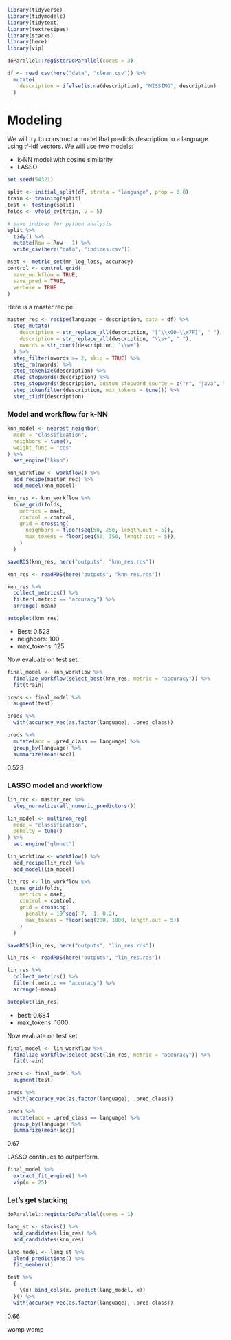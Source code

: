 ```r
library(tidyverse)
library(tidymodels)
library(tidytext)
library(textrecipes)
library(stacks)
library(here)
library(vip)

doParallel::registerDoParallel(cores = 3)
```

```r
df <- read_csv(here("data", "clean.csv")) %>%
  mutate(
    description = ifelse(is.na(description), "MISSING", description)
  )
```

# Modeling

We will try to construct a model that predicts description to a language using tf-idf vectors.  We will use two models:

* k-NN model with cosine similarity
* LASSO

```r
set.seed(54321)

split <- initial_split(df, strata = "language", prop = 0.8)
train <- training(split)
test <- testing(split)
folds <- vfold_cv(train, v = 5)

# save indices for python analysis
split %>%
  tidy() %>%
  mutate(Row = Row - 1) %>%
  write_csv(here("data", "indices.csv"))

mset <- metric_set(mn_log_loss, accuracy)
control <- control_grid(
  save_workflow = TRUE,
  save_pred = TRUE,
  verbose = TRUE
)
```

Here is a master recipe:

```r
master_rec <- recipe(language ~ description, data = df) %>%
  step_mutate(
    description = str_replace_all(description, "[^\\x00-\\x7F]", " "),
    description = str_replace_all(description, "\\s+", " "),
    nwords = str_count(description, "\\w+")
  ) %>%
  step_filter(nwords >= 2, skip = TRUE) %>%
  step_rm(nwords) %>%
  step_tokenize(description) %>%
  step_stopwords(description) %>%
  step_stopwords(description, custom_stopword_source = c("r", "java", "javascript", "js", "python", "c")) %>%
  step_tokenfilter(description, max_tokens = tune()) %>%
  step_tfidf(description)
```

### Model and workflow for k-NN

```r
knn_model <- nearest_neighbor(
  mode = "classification",
  neighbors = tune(),
  weight_func = "cos"
) %>%
  set_engine("kknn")

knn_workflow <- workflow() %>%
  add_recipe(master_rec) %>%
  add_model(knn_model)
```

```r
knn_res <- knn_workflow %>%
  tune_grid(folds,
    metrics = mset,
    control = control,
    grid = crossing(
      neighbors = floor(seq(50, 250, length.out = 5)),
      max_tokens = floor(seq(50, 350, length.out = 5)),
    )
  )

saveRDS(knn_res, here("outputs", "knn_res.rds"))
```

```r
knn_res <- readRDS(here("outputs", "knn_res.rds"))

knn_res %>%
  collect_metrics() %>%
  filter(.metric == "accuracy") %>%
  arrange(-mean)

autoplot(knn_res)
```

* Best: 0.528
* neighbors: 100
* max_tokens: 125

Now evaluate on test set.

```r
final_model <- knn_workflow %>%
  finalize_workflow(select_best(knn_res, metric = "accuracy")) %>%
  fit(train)

preds <- final_model %>%
  augment(test)

preds %>%
  with(accuracy_vec(as.factor(language), .pred_class))

preds %>%
  mutate(acc = .pred_class == language) %>%
  group_by(language) %>%
  summarize(mean(acc))
```

0.523


### LASSO model and workflow

```r
lin_rec <- master_rec %>%
  step_normalize(all_numeric_predictors())

lin_model <- multinom_reg(
  mode = "classification",
  penalty = tune()
) %>%
  set_engine("glmnet")

lin_workflow <- workflow() %>%
  add_recipe(lin_rec) %>%
  add_model(lin_model)
```

```r
lin_res <- lin_workflow %>%
  tune_grid(folds,
    metrics = mset,
    control = control,
    grid = crossing(
      penalty = 10^seq(-7, -1, 0.2),
      max_tokens = floor(seq(200, 1000, length.out = 5))
    )
  )

saveRDS(lin_res, here("outputs", "lin_res.rds"))
```

```r
lin_res <- readRDS(here("outputs", "lin_res.rds"))

lin_res %>%
  collect_metrics() %>%
  filter(.metric == "accuracy") %>%
  arrange(-mean)

autoplot(lin_res)
```

* best: 0.684
* max_tokens: 1000

Now evaluate on test set.

```r
final_model <- lin_workflow %>%
  finalize_workflow(select_best(lin_res, metric = "accuracy")) %>%
  fit(train)

preds <- final_model %>%
  augment(test)

preds %>%
  with(accuracy_vec(as.factor(language), .pred_class))

preds %>%
  mutate(acc = .pred_class == language) %>%
  group_by(language) %>%
  summarize(mean(acc))
```

0.67

LASSO continues to outperform.

```r
final_model %>%
  extract_fit_engine() %>%
  vip(n = 25)
```



### Let's get stacking

```r
doParallel::registerDoParallel(cores = 1)

lang_st <- stacks() %>%
  add_candidates(lin_res) %>%
  add_candidates(knn_res)

lang_model <- lang_st %>%
  blend_predictions() %>%
  fit_members()
```

```r
test %>%
  {
    \(x) bind_cols(x, predict(lang_model, x))
  }() %>%
  with(accuracy_vec(as.factor(language), .pred_class))
```


0.66

womp womp
